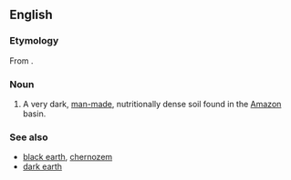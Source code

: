 ==English==

===Etymology===
From {{etyl|pt|en}} {{m|pt|terra||soil}} {{m|pt|preta||black}}.

===Noun===
{{wikipedia}}
{{en-noun|head=[[terra]] [[preta]]|-}}

# A very dark, [[man-made]], nutritionally dense soil found in the [[Amazon]] basin.

===See also===
* [[black earth]], [[chernozem]]
* [[dark earth]]